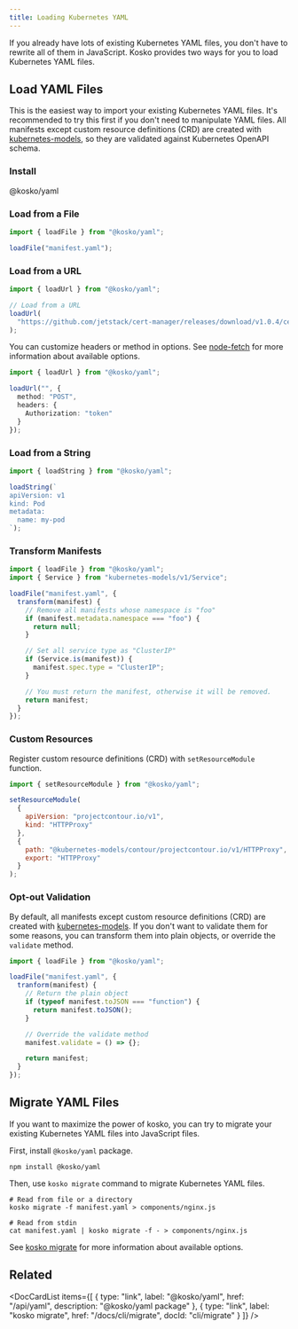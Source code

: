 ```yaml
---
title: Loading Kubernetes YAML
---
```



If you already have lots of existing Kubernetes YAML files, you don't have to rewrite all of them in JavaScript. Kosko provides two ways for you to load Kubernetes YAML files.

## Load YAML Files

This is the easiest way to import your existing Kubernetes YAML files. It's recommended to try this first if you don't need to manipulate YAML files. All manifests except custom resource definitions (CRD) are created with [kubernetes-models], so they are validated against Kubernetes OpenAPI schema.

### Install

<NpmInstallCommand>@kosko/yaml</NpmInstallCommand>

### Load from a File

```ts ts2js
import { loadFile } from "@kosko/yaml";

loadFile("manifest.yaml");
```

### Load from a URL

```ts ts2js
import { loadUrl } from "@kosko/yaml";

// Load from a URL
loadUrl(
  "https://github.com/jetstack/cert-manager/releases/download/v1.0.4/cert-manager.yaml"
);
```

You can customize headers or method in options. See [node-fetch](https://github.com/node-fetch/node-fetch#options) for more information about available options.

```ts ts2js
import { loadUrl } from "@kosko/yaml";

loadUrl("", {
  method: "POST",
  headers: {
    Authorization: "token"
  }
});
```

### Load from a String

```ts ts2js
import { loadString } from "@kosko/yaml";

loadString(`
apiVersion: v1
kind: Pod
metadata:
  name: my-pod
`);
```

### Transform Manifests

```ts ts2js
import { loadFile } from "@kosko/yaml";
import { Service } from "kubernetes-models/v1/Service";

loadFile("manifest.yaml", {
  transform(manifest) {
    // Remove all manifests whose namespace is "foo"
    if (manifest.metadata.namespace === "foo") {
      return null;
    }

    // Set all service type as "ClusterIP"
    if (Service.is(manifest)) {
      manifest.spec.type = "ClusterIP";
    }

    // You must return the manifest, otherwise it will be removed.
    return manifest;
  }
});
```

### Custom Resources

Register custom resource definitions (CRD) with `setResourceModule` function.

```js
import { setResourceModule } from "@kosko/yaml";

setResourceModule(
  {
    apiVersion: "projectcontour.io/v1",
    kind: "HTTPProxy"
  },
  {
    path: "@kubernetes-models/contour/projectcontour.io/v1/HTTPProxy",
    export: "HTTPProxy"
  }
);
```

### Opt-out Validation

By default, all manifests except custom resource definitions (CRD) are created with [kubernetes-models]. If you don't want to validate them for some reasons, you can transform them into plain objects, or override the `validate` method.

```js
import { loadFile } from "@kosko/yaml";

loadFile("manifest.yaml", {
  tranform(manifest) {
    // Return the plain object
    if (typeof manifest.toJSON === "function") {
      return manifest.toJSON();
    }

    // Override the validate method
    manifest.validate = () => {};

    return manifest;
  }
});
```

## Migrate YAML Files

If you want to maximize the power of kosko, you can try to migrate your existing Kubernetes YAML files into JavaScript files.

First, install `@kosko/yaml` package.

```shell
npm install @kosko/yaml
```

Then, use `kosko migrate` command to migrate Kubernetes YAML files.

```shell
# Read from file or a directory
kosko migrate -f manifest.yaml > components/nginx.js

# Read from stdin
cat manifest.yaml | kosko migrate -f - > components/nginx.js
```

See [kosko migrate](../cli/migrate.md) for more information about available options.

[kubernetes-models]: https://github.com/tommy351/kubernetes-models-ts

## Related

<DocCardList
  items={[
    {
      type: "link",
      label: "@kosko/yaml",
      href: "/api/yaml",
      description: "@kosko/yaml package"
    },
    {
      type: "link",
      label: "kosko migrate",
      href: "/docs/cli/migrate",
      docId: "cli/migrate"
    }
  ]}
/>
